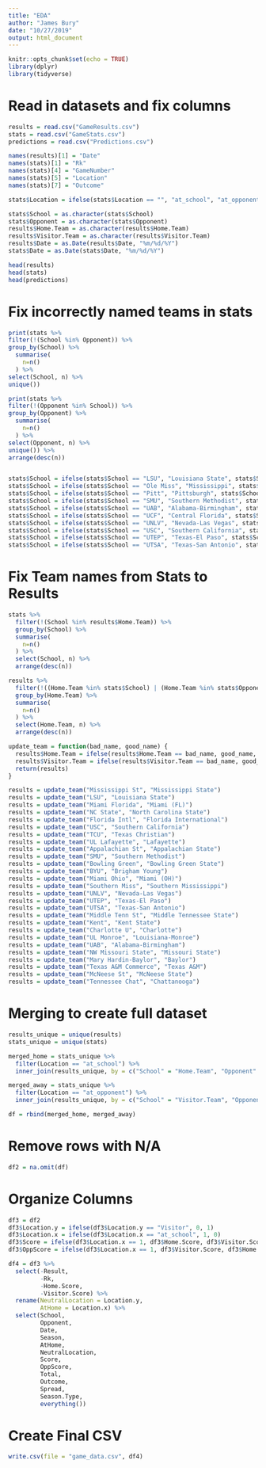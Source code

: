 ```yaml
---
title: "EDA"
author: "James Bury"
date: "10/27/2019"
output: html_document
---
```


```r
knitr::opts_chunk$set(echo = TRUE)
library(dplyr)
library(tidyverse)
```

# Read in datasets and fix columns
```r
results = read.csv("GameResults.csv")
stats = read.csv("GameStats.csv")
predictions = read.csv("Predictions.csv")

names(results)[1] = "Date"
names(stats)[1] = "Rk"
names(stats)[4] = "GameNumber"
names(stats)[5] = "Location"
names(stats)[7] = "Outcome"

stats$Location = ifelse(stats$Location == "", "at_school", "at_opponent")

stats$School = as.character(stats$School)
stats$Opponent = as.character(stats$Opponent)
results$Home.Team = as.character(results$Home.Team)
results$Visitor.Team = as.character(results$Visitor.Team)
results$Date = as.Date(results$Date, "%m/%d/%Y")
stats$Date = as.Date(stats$Date, "%m/%d/%Y")

head(results)
head(stats)
head(predictions)
```

# Fix incorrectly named teams in stats
```r
print(stats %>%
filter(!(School %in% Opponent)) %>%
group_by(School) %>%
  summarise(
    n=n()
  ) %>%
select(School, n) %>%
unique())

print(stats %>%
filter(!(Opponent %in% School)) %>%
group_by(Opponent) %>%
  summarise(
    n=n()
  ) %>%
select(Opponent, n) %>%
unique()) %>% 
arrange(desc(n))


stats$School = ifelse(stats$School == "LSU", "Louisiana State", stats$School)
stats$School = ifelse(stats$School == "Ole Miss", "Mississippi", stats$School)
stats$School = ifelse(stats$School == "Pitt", "Pittsburgh", stats$School)
stats$School = ifelse(stats$School == "SMU", "Southern Methodist", stats$School)
stats$School = ifelse(stats$School == "UAB", "Alabama-Birmingham", stats$School)
stats$School = ifelse(stats$School == "UCF", "Central Florida", stats$School)
stats$School = ifelse(stats$School == "UNLV", "Nevada-Las Vegas", stats$School)
stats$School = ifelse(stats$School == "USC", "Southern California", stats$School)
stats$School = ifelse(stats$School == "UTEP", "Texas-El Paso", stats$School)
stats$School = ifelse(stats$School == "UTSA", "Texas-San Antonio", stats$School)
```

# Fix Team names from Stats to Results
```r
stats %>%
  filter(!(School %in% results$Home.Team)) %>%
  group_by(School) %>%
  summarise(
    n=n()
  ) %>%
  select(School, n) %>%
  arrange(desc(n))

results %>%
  filter(!((Home.Team %in% stats$School) | (Home.Team %in% stats$Opponent))) %>%
  group_by(Home.Team) %>%
  summarise(
    n=n()
  ) %>%
  select(Home.Team, n) %>%
  arrange(desc(n))

update_team = function(bad_name, good_name) {
  results$Home.Team = ifelse(results$Home.Team == bad_name, good_name, results$Home.Team)
  results$Visitor.Team = ifelse(results$Visitor.Team == bad_name, good_name, results$Visitor.Team)
  return(results)
}

results = update_team("Mississippi St", "Mississippi State")
results = update_team("LSU", "Louisiana State")
results = update_team("Miami Florida", "Miami (FL)")
results = update_team("NC State", "North Carolina State")
results = update_team("Florida Intl", "Florida International")
results = update_team("USC", "Southern California")
results = update_team("TCU", "Texas Christian")
results = update_team("UL Lafayette", "Lafayette")
results = update_team("Appalachian St", "Appalachian State")
results = update_team("SMU", "Southern Methodist")
results = update_team("Bowling Green", "Bowling Green State")
results = update_team("BYU", "Brigham Young")
results = update_team("Miami Ohio", "Miami (OH)")
results = update_team("Southern Miss", "Southern Mississippi")
results = update_team("UNLV", "Nevada-Las Vegas")
results = update_team("UTEP", "Texas-El Paso")
results = update_team("UTSA", "Texas-San Antonio")
results = update_team("Middle Tenn St", "Middle Tennessee State")
results = update_team("Kent", "Kent State")
results = update_team("Charlotte U", "Charlotte")
results = update_team("UL Monroe", "Louisiana-Monroe")
results = update_team("UAB", "Alabama-Birmingham")
results = update_team("NW Missouri State", "Missouri State")
results = update_team("Mary Hardin-Baylor", "Baylor")
results = update_team("Texas A&M Commerce", "Texas A&M")
results = update_team("McNeese St", "McNeese State")
results = update_team("Tennessee Chat", "Chattanooga")
```

# Merging to create full dataset
```r
results_unique = unique(results)
stats_unique = unique(stats)

merged_home = stats_unique %>%
  filter(Location == "at_school") %>%
  inner_join(results_unique, by = c("School" = "Home.Team", "Opponent" = "Visitor.Team", "Date" = "Date"))

merged_away = stats_unique %>%
  filter(Location == "at_opponent") %>%
  inner_join(results_unique, by = c("School" = "Visitor.Team", "Opponent" = "Home.Team", "Date" = "Date"))

df = rbind(merged_home, merged_away)
```

# Remove rows with N/A
```r
df2 = na.omit(df)
```

# Organize Columns
```r
df3 = df2
df3$Location.y = ifelse(df3$Location.y == "Visitor", 0, 1)
df3$Location.x = ifelse(df3$Location.x == "at_school", 1, 0)
df3$Score = ifelse(df3$Location.x == 1, df3$Home.Score, df3$Visitor.Score)
df3$OppScore = ifelse(df3$Location.x == 1, df3$Visitor.Score, df3$Home.Score)

df4 = df3 %>%
  select(-Result,
         -Rk,
         -Home.Score,
         -Visitor.Score) %>%
  rename(NeutralLocation = Location.y,
         AtHome = Location.x) %>%
  select(School,
         Opponent,
         Date,
         Season,
         AtHome,
         NeutralLocation,
         Score,
         OppScore,
         Total,
         Outcome,
         Spread,
         Season.Type,
         everything())
```

# Create Final CSV
```r
write.csv(file = "game_data.csv", df4)
```

